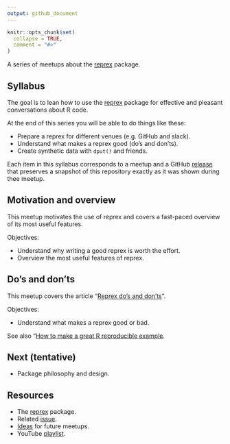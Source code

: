 ```yaml
---
output: github_document
---
```


<!-- README.md is generated from README.Rmd. Please edit that file -->

```r
knitr::opts_chunk$set(
  collapse = TRUE,
  comment = "#>"
)
```

<!-- README.md is generated from README.Rmd. Please edit that file -->


A series of meetups about the [reprex](https://reprex.tidyverse.org/)
package.

## Syllabus

The goal is to lean how to use the [reprex](https://reprex.tidyverse.org/)
package for effective and pleasant conversations about R code.

At the end of this series you will be able to do things like these:

* Prepare a reprex for different venues (e.g. GitHub and slack).
* Understand what makes a reprex good (do’s and don’ts).
* Create synthetic data with `dput()` and friends.

Each item in this syllabus corresponds to a meetup and a GitHub
[release](https://github.com/2DegreesInvesting/ds.docker/releases) that
preserves a snapshot of this repository exactly as it was shown during thee
meetup.

## Motivation and overview

This meetup motivates the use of reprex and covers a fast-paced overview
of its most useful features.

Objectives:

* Understand why writing a good reprex is worth the effort.
* Overview the most useful features of reprex. 

## Do's and don'ts

This meetup covers the article "[Reprex do's and
don'ts](https://reprex.tidyverse.org/articles/reprex-dos-and-donts.html)".

Objectives:

* Understand what makes a reprex good or bad.

See also "[How to make a great R reproducible
example](https://stackoverflow.com/questions/5963269/how-to-make-a-great-r-reproducible-example/16532098).

## Next (tentative)

* Package philosophy and design.

## Resources

* The [reprex](https://reprex.tidyverse.org) package.
* Related [issue](https://bit.ly/ds-incubator-videos).
* [Ideas](https://bit.ly/dsi-ideas) for future meetups.
* YouTube [playlist](https://bit.ly/ds-incubator-videos).

